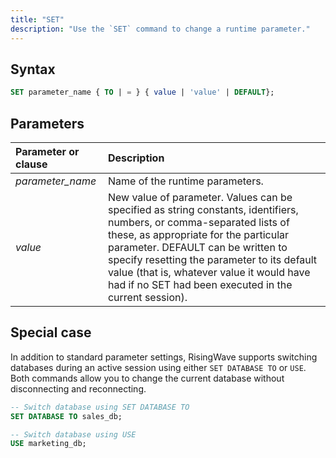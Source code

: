 ```yaml
---
title: "SET"
description: "Use the `SET` command to change a runtime parameter."
---
```


## Syntax

```sql
SET parameter_name { TO | = } { value | 'value' | DEFAULT};
```

## Parameters

| Parameter or clause | Description                                                                                                                                                                                                                                                                                                                                               |
| :------------------ | :-------------------------------------------------------------------------------------------------------------------------------------------------------------------------------------------------------------------------------------------------------------------------------------------------------------------------------------------------------- |
| _parameter\_name_   | Name of the runtime parameters.                                                                                                                                                                                                                                                                                                                           |
| _value_             | New value of parameter. Values can be specified as string constants, identifiers, numbers, or comma-separated lists of these, as appropriate for the particular parameter. DEFAULT can be written to specify resetting the parameter to its default value (that is, whatever value it would have had if no SET had been executed in the current session). |

## Special case

In addition to standard parameter settings, RisingWave supports switching databases during an active session using either `SET DATABASE TO` or `USE`. Both commands allow you to change the current database without disconnecting and reconnecting.

```sql Example
-- Switch database using SET DATABASE TO 
SET DATABASE TO sales_db;

-- Switch database using USE
USE marketing_db;
```


